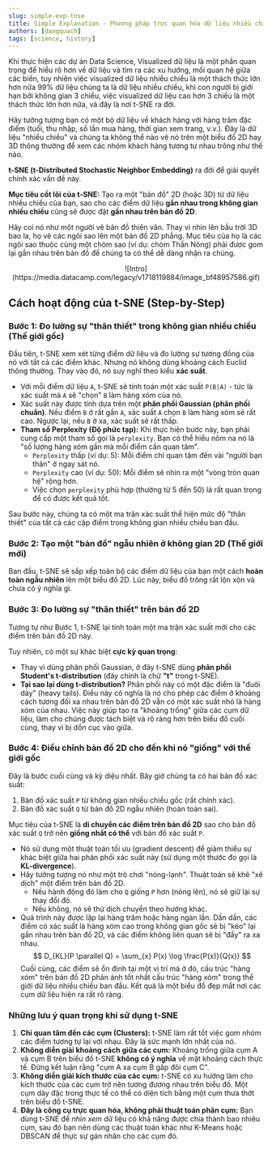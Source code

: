 ```yaml
---
slug: simple-exp-tnse
title: Simple Explanation - Phương pháp trực quan hóa dữ liệu nhiều chiều t-SNE visualization 
authors: [dangquach]
tags: [science, history]
---
```


Khi thực hiện các dự án Data Science, Visualized dữ liệu là một phần quan trọng để hiểu rõ hơn về dữ liệu và tìm ra các xu hướng, mối quan hệ giữa các biến, tuy nhiên việc visualized dữ liệu nhiều chiều là một thách thức lớn hơn nữa 99% dữ liệu chúng ta là dữ liệu nhiều chiều, khi con người bị giới hạn bởi không gian 3 chiều, việc visualized dữ liệu cao hơn 3 chiều là một thách thức lớn hơn nữa, và đây là nơi t-SNE ra đời.

Hãy tưởng tượng bạn có một bộ dữ liệu về khách hàng với hàng trăm đặc điểm (tuổi, thu nhập, số lần mua hàng, thời gian xem trang, v.v.). Đây là dữ liệu "nhiều chiều" và chúng ta không thể nào vẽ nó trên một biểu đồ 2D hay 3D thông thường để xem các nhóm khách hàng tương tự nhau trông như thế nào.

**t-SNE (t-Distributed Stochastic Neighbor Embedding)** ra đời để giải quyết chính xác vấn đề này.

**Mục tiêu cốt lõi của t-SNE:** Tạo ra một "bản đồ" 2D (hoặc 3D) từ dữ liệu nhiều chiều của bạn, sao cho các điểm dữ liệu **gần nhau trong không gian nhiều chiều** cũng sẽ được đặt **gần nhau trên bản đồ 2D**.

Hãy coi nó như một người vẽ bản đồ thiên văn. Thay vì nhìn lên bầu trời 3D bao la, họ vẽ các ngôi sao lên một bản đồ 2D phẳng. Mục tiêu của họ là các ngôi sao thuộc cùng một chòm sao (ví dụ: chòm Thần Nông) phải được gom lại gần nhau trên bản đồ để chúng ta có thể dễ dàng nhận ra chúng.
<center>
![Intro](https://media.datacamp.com/legacy/v1718119884/image_bf48957586.gif)
</center>

## Cách hoạt động của t-SNE (Step-by-Step)
### Bước 1: Đo lường sự "thân thiết" trong không gian nhiều chiều (Thế giới gốc)

Đầu tiên, t-SNE xem xét từng điểm dữ liệu và đo lường sự tương đồng của nó với tất cả các điểm khác. Nhưng nó không dùng khoảng cách Euclid thông thường. Thay vào đó, nó suy nghĩ theo kiểu **xác suất**.

- Với mỗi điểm dữ liệu `A`, t-SNE sẽ tính toán một xác suất `P(B|A)` - tức là xác suất mà `A` sẽ "chọn" `B` làm hàng xóm của nó.
- Xác suất này được tính dựa trên một **phân phối Gaussian (phân phối chuẩn)**. Nếu điểm `B` ở rất gần `A`, xác suất `A` chọn `B` làm hàng xóm sẽ rất cao. Ngược lại, nếu `B` ở xa, xác suất sẽ rất thấp.
- **Tham số Perplexity (Độ phức tạp):** Khi thực hiện bước này, bạn phải cung cấp một tham số gọi là `perplexity`. Bạn có thể hiểu nôm na nó là "số lượng hàng xóm gần mà mỗi điểm cần quan tâm".
    - `Perplexity` thấp (ví dụ: 5): Mỗi điểm chỉ quan tâm đến vài "người bạn thân" ở ngay sát nó.
    - `Perplexity` cao (ví dụ: 50): Mỗi điểm sẽ nhìn ra một "vòng tròn quan hệ" rộng hơn.
    - Việc chọn `perplexity` phù hợp (thường từ 5 đến 50) là rất quan trọng để có được kết quả tốt.

Sau bước này, chúng ta có một ma trận xác suất thể hiện mức độ "thân thiết" của tất cả các cặp điểm trong không gian nhiều chiều ban đầu.

### Bước 2: Tạo một "bản đồ" ngẫu nhiên ở không gian 2D (Thế giới mới)

Ban đầu, t-SNE sẽ sắp xếp toàn bộ các điểm dữ liệu của bạn một cách **hoàn toàn ngẫu nhiên** lên một biểu đồ 2D. Lúc này, biểu đồ trông rất lộn xộn và chưa có ý nghĩa gì.

### Bước 3: Đo lường sự "thân thiết" trên bản đồ 2D

Tương tự như Bước 1, t-SNE lại tính toán một ma trận xác suất mới cho các điểm trên bản đồ 2D này.

Tuy nhiên, có một sự khác biệt **cực kỳ quan trọng**:

- Thay vì dùng phân phối Gaussian, ở đây t-SNE dùng **phân phối Student's t-distribution** (đây chính là chữ **"t"** trong t-SNE).
- **Tại sao lại dùng t-distribution?** Phân phối này có một đặc điểm là "đuôi dày" (heavy tails). Điều này có nghĩa là nó cho phép các điểm ở khoảng cách tương đối xa nhau trên bản đồ 2D vẫn có một xác suất nhỏ là hàng xóm của nhau. Việc này giúp tạo ra "khoảng trống" giữa các cụm dữ liệu, làm cho chúng được tách biệt và rõ ràng hơn trên biểu đồ cuối cùng, thay vì bị dồn cục vào giữa.

### Bước 4: Điều chỉnh bản đồ 2D cho đến khi nó "giống" với thế giới gốc

Đây là bước cuối cùng và kỳ diệu nhất. Bây giờ chúng ta có hai bản đồ xác suất:

1. Bản đồ xác suất `P` từ không gian nhiều chiều gốc (rất chính xác).
2. Bản đồ xác suất `Q` từ bản đồ 2D ngẫu nhiên (hoàn toàn sai).

Mục tiêu của t-SNE là **di chuyển các điểm trên bản đồ 2D** sao cho bản đồ xác suất `Q` trở nên **giống nhất có thể** với bản đồ xác suất `P`.

- Nó sử dụng một thuật toán tối ưu (gradient descent) để giảm thiểu sự khác biệt giữa hai phân phối xác suất này (sử dụng một thước đo gọi là **KL-divergence**).
- Hãy tưởng tượng nó như một trò chơi "nóng-lạnh". Thuật toán sẽ khẽ "xê dịch" một điểm trên bản đồ 2D.
    - Nếu hành động đó làm cho `Q` giống `P` hơn (nóng lên), nó sẽ giữ lại sự thay đổi đó.
    - Nếu không, nó sẽ thử dịch chuyển theo hướng khác.
- Quá trình này được lặp lại hàng trăm hoặc hàng ngàn lần. Dần dần, các điểm có xác suất là hàng xóm cao trong không gian gốc sẽ bị "kéo" lại gần nhau trên bản đồ 2D, và các điểm không liên quan sẽ bị "đẩy" ra xa nhau.
$$
D_{KL}(P \parallel Q) = \sum_{x} P(x) \log \frac{P(x)}{Q(x)}
$$
Cuối cùng, các điểm sẽ ổn định tại một vị trí mà ở đó, cấu trúc "hàng xóm" trên bản đồ 2D phản ánh tốt nhất cấu trúc "hàng xóm" trong thế giới dữ liệu nhiều chiều ban đầu. Kết quả là một biểu đồ đẹp mắt nơi các cụm dữ liệu hiện ra rất rõ ràng.

### Những lưu ý quan trọng khi sử dụng t-SNE

1. **Chỉ quan tâm đến các cụm (Clusters):** t-SNE làm rất tốt việc gom nhóm các điểm tương tự lại với nhau. Đây là sức mạnh lớn nhất của nó.
2. **Không diễn giải khoảng cách giữa các cụm:** Khoảng trống giữa cụm A và cụm B trên biểu đồ t-SNE **không có ý nghĩa** về mặt khoảng cách thực tế. Đừng kết luận rằng "cụm A xa cụm B gấp đôi cụm C".
3. **Không diễn giải kích thước của các cụm:** t-SNE có xu hướng làm cho kích thước của các cụm trở nên tương đương nhau trên biểu đồ. Một cụm dày đặc trong thực tế có thể có diện tích bằng một cụm thưa thớt trên biểu đồ t-SNE.
4. **Đây là công cụ trực quan hóa, không phải thuật toán phân cụm:** Bạn dùng t-SNE để *nhìn xem* dữ liệu có khả năng được chia thành bao nhiêu cụm, sau đó bạn nên dùng các thuật toán khác như K-Means hoặc DBSCAN để thực sự gán nhãn cho các cụm đó.
